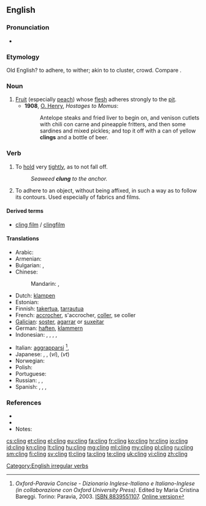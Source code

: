 ==English==

===Pronunciation===
* {{IPA|/ˈklɪŋ/}}
*: {{rhymes|ɪŋ}}

===Etymology===
Old English? {{term|clingan}} to adhere, to wither; akin to {{etyl|da}} {{term|klynge|lang=da}} to cluster, crowd. Compare {{term|clump|lang=en}}.

===Noun===
{{en-noun}}

# [[fruit|Fruit]] (especially [[peach]]) whose [[flesh]] adheres strongly to the [[pit]].
#* '''1908''', [[w:O. Henry|O. Henry]], ''Hostages to Momus'':
#*: Antelope steaks and fried liver to begin on, and venison cutlets with chili con carne and pineapple fritters, and then some sardines and mixed pickles; and top it off with a can of yellow '''clings''' and a bottle of beer.

===Verb===
{{en-verb|clings|clinging|clung}}

# To [[hold]] very [[tight]]ly, as to not fall off.
#: ''Seaweed '''clung''' to the anchor.''
# To adhere to an object, without being affixed, in such a way as to follow its contours. Used especially of fabrics and films.

====Derived terms====
* [[cling film]] / [[clingfilm]]

====Translations====
{{trans-top|hold tightly}}
* Arabic: {{t-|ar|تمسك|tr=tamassaka}}
* Armenian: {{t-|hy|կառչել|tr=kaṙčel}}
* Bulgarian: {{t+|bg|прилепвам}},  {{t-|bg|придържам се о}}
* Chinese:
*: Mandarin: {{t|cmn|粘住|tr=niánzhù|sc=Hani}},  {{t|cmn|依附|tr=yīfù|sc=Hani}}
* Dutch: [[klampen]]
* Estonian: {{t-|et|liibuma}}
* Finnish: [[takertua]], [[tarrautua]]
* French: [[accrocher]], s'accrocher, [[coller]], se coller
* [[Galician]]: [[soster]], [[agarrar]] or [[suxeitar]]
* German: [[haften]], [[klammern]]
* Indonesian: {{t+|id|sangkut|alt=menyangkut}}, {{t+|id|sangkut|alt=menyangkutkan}}, {{t+|id|gantung|alt=bergantung}}, {{t+|id|gantung|alt=menggantung}}, {{t+|id|gantung|alt=menggantungkan}}
{{trans-mid}}
* Italian: [[aggrapparsi]] <ref>''Oxford-Paravia Concise - Dizionario Inglese-Italiano e Italiano-Inglese (in collaborazione con Oxford University Press)''. Edited by Maria Cristina Bareggi. Torino: Paravia, 2003. [[W:Wikipedia:book sources| ISBN 8839551107]]. [http://www.oxfordparavia.it/ Online version]</ref>, {{t+|it|abbarbicarsi}}
* Japanese: {{t+|ja|掛ける}},  {{t+|ja|かける|tr=kakeru}},  {{t-|ja|ぶら下がる|tr=ぶらさがる, burasagaru}} (''vi''),  {{t-|ja|ぶら下げる|tr=ぶらさげる, burasageru}} (''vt'')
* Norwegian: {{t-|no|klenge}}
* Polish: {{t-|pl|przylgnąć}}
* Portuguese: {{t+|pt|agarrar}}
* Russian: {{t+|ru|льнуть|tr=l'nut'}}, {{t+|ru|прилипать|tr=prilipát'}}, {{t+|ru|цепляться|tr=ceplját'sja}}
* Spanish: {{t+|es|sostener}}, {{t+|es|aferrar|alt=aferrarse}}, {{t+|es|sujetar}}, {{t+|es|agarrar|alt=agarrarse}}
{{trans-bottom}}

===References===
* {{R:Century 1911}}
* {{R:Webster 1913}}
* Notes:
<references/>

[[Category:English irregular verbs]]

[[cs:cling]]
[[et:cling]]
[[el:cling]]
[[eu:cling]]
[[fa:cling]]
[[fr:cling]]
[[ko:cling]]
[[hr:cling]]
[[io:cling]]
[[id:cling]]
[[kn:cling]]
[[lt:cling]]
[[hu:cling]]
[[mg:cling]]
[[ml:cling]]
[[my:cling]]
[[pl:cling]]
[[ru:cling]]
[[sm:cling]]
[[fi:cling]]
[[sv:cling]]
[[tl:cling]]
[[ta:cling]]
[[te:cling]]
[[uk:cling]]
[[vi:cling]]
[[zh:cling]]